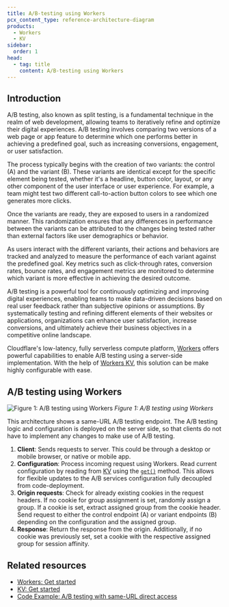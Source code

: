 ```yaml
---
title: A/B-testing using Workers
pcx_content_type: reference-architecture-diagram
products:
  - Workers
  - KV
sidebar:
  order: 1
head:
  - tag: title
    content: A/B-testing using Workers
---
```


## Introduction

A/B testing, also known as split testing, is a fundamental technique in the realm of web development, allowing teams to iteratively refine and optimize their digital experiences. A/B testing involves comparing two versions of a web page or app feature to determine which one performs better in achieving a predefined goal, such as increasing conversions, engagement, or user satisfaction.

The process typically begins with the creation of two variants: the control (A) and the variant (B). These variants are identical except for the specific element being tested, whether it's a headline, button color, layout, or any other component of the user interface or user experience. For example, a team might test two different call-to-action button colors to see which one generates more clicks.

Once the variants are ready, they are exposed to users in a randomized manner. This randomization ensures that any differences in performance between the variants can be attributed to the changes being tested rather than external factors like user demographics or behavior.

As users interact with the different variants, their actions and behaviors are tracked and analyzed to measure the performance of each variant against the predefined goal. Key metrics such as click-through rates, conversion rates, bounce rates, and engagement metrics are monitored to determine which variant is more effective in achieving the desired outcome.

A/B testing is a powerful tool for continuously optimizing and improving digital experiences, enabling teams to make data-driven decisions based on real user feedback rather than subjective opinions or assumptions. By systematically testing and refining different elements of their websites or applications, organizations can enhance user satisfaction, increase conversions, and ultimately achieve their business objectives in a competitive online landscape.

Cloudflare's low-latency, fully serverless compute platform, [Workers](/workers/) offers powerful capabilities to enable A/B testing using a server-side implementation. With the help of [Workers KV](/kv/), this solution can be make highly configurable with ease.

## A/B testing using Workers

![Figure 1: A/B testing using Workers](~/assets/images/reference-architecture/a-b-testing-workers/a-b-testing-workers.svg)
_Figure 1: A/B testing using Workers_

This architecture shows a same-URL A/B testing endpoint. The A/B testing logic and configuration is deployed on the server side, so that clients do not have to implement any changes to make use of A/B testing.

1. **Client**: Sends requests to server. This could be through a desktop or mobile browser, or native or mobile app.
2. **Configuration**: Process incoming request using Workers. Read current configuration by reading from [KV](/kv/) using the [`get()`](/kv/api/read-key-value-pairs/) method. This allows for flexible updates to the A/B services configuration fully decoupled from code-deployment.
3. **Origin requests**: Check for already existing cookies in the request headers. If no cookie for group assignment is set, randomly assign a group. If a cookie is set, extract assigned group from the cookie header. Send request to either the control endpoint (A) or variant endpoints (B) depending on the configuration and the assigned group.
4. **Response**: Return the response from the origin. Additionally, if no cookie was previously set, set a cookie with the respective assigned group for session affinity.

## Related resources

- [Workers: Get started](/workers/get-started/guide/)
- [KV: Get started](/kv/get-started/)
- [Code Example: A/B testing with same-URL direct access](/workers/examples/ab-testing/)
